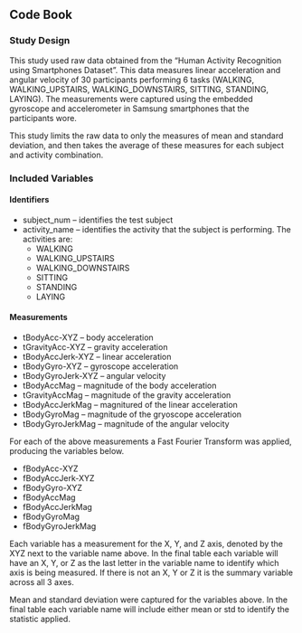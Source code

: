 ## Code Book

### Study Design
This study used raw data obtained from the "Human Activity Recognition using Smartphones Dataset". This data measures linear acceleration and angular velocity of 30 participants performing 6 tasks (WALKING, WALKING_UPSTAIRS, WALKING_DOWNSTAIRS, SITTING, STANDING, LAYING). The measurements were captured using the embedded gyroscope and accelerometer in Samsung smartphones that the participants wore.

This study limits the raw data to only the measures of mean and standard deviation, and then takes the average of these measures for each subject and activity combination.

### Included Variables
#### Identifiers
* subject_num -- identifies the test subject  
* activity_name -- identifies the activity that the subject is performing. The activities are:
    + WALKING
    + WALKING_UPSTAIRS
    + WALKING_DOWNSTAIRS
    + SITTING
    + STANDING
    + LAYING
    
#### Measurements
* tBodyAcc-XYZ      -- body acceleration
* tGravityAcc-XYZ   -- gravity acceleration
* tBodyAccJerk-XYZ  -- linear acceleration
* tBodyGyro-XYZ     -- gyroscope acceleration
* tBodyGyroJerk-XYZ -- angular velocity
* tBodyAccMag       -- magnitude of the body acceleration
* tGravityAccMag    -- magnitude of the gravity acceleration
* tBodyAccJerkMag   -- magnitured of the linear acceleration
* tBodyGyroMag      -- magnitude of the gryoscope acceleration
* tBodyGyroJerkMag  -- magnitude of the angular velocity

For each of the above measurements a Fast Fourier Transform was applied, producing the variables below.

* fBodyAcc-XYZ  
* fBodyAccJerk-XYZ
* fBodyGyro-XYZ
* fBodyAccMag
* fBodyAccJerkMag
* fBodyGyroMag
* fBodyGyroJerkMag

Each variable has a measurement for the X, Y, and Z axis, denoted by the XYZ next to the variable name above. In the final table each variable will have an X, Y, or Z as the last letter in the variable name to identify which axis is being measured. If there is not an X, Y or Z it is the summary variable across all 3 axes. 

Mean and standard deviation were captured for the variables above. In the final table each variable name will include either mean or std to identify the statistic applied.
